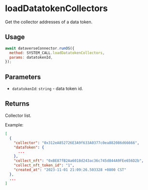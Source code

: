 # loadDatatokenCollectors

Get the collector addresses of a data token.

## Usage

```js
await dataverseConnector.runOS({
  method: SYSTEM_CALL.loadDatatokenCollectors,
  params: datatokenId,
});
```

## Parameters

- `datatokenId`: `string` - data token id.

## Returns

Collector list.

Example:

```json
[
  {
    "collector": "0x312eA852726E3A9f633A0377c0ea882086d66666",
    "dataToken": {
      ...
    },
    "collect_nft": "0xBE87fB2Aa6018d243ac36c745d844A9FEe656D2b",
    "collect_nft_token_id": "1",
    "created_at": "2023-11-01 21:09:26.503328 +0800 CST"
  },
  ...
]
```
